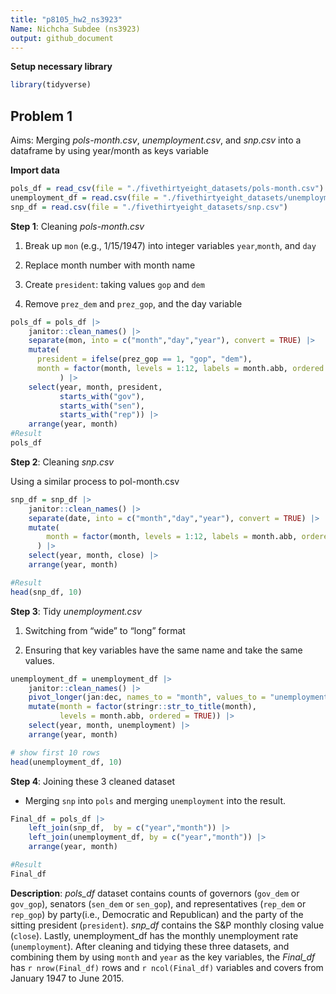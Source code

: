 ```yaml
---
title: "p8105_hw2_ns3923"
Name: Nichcha Subdee (ns3923)
output: github_document
---
```


**Setup necessary library**
```r
library(tidyverse)
```

## Problem 1
Aims: Merging *pols-month.csv*, *unemployment.csv*, and *snp.csv* into a dataframe by using year/month as keys variable

**Import data**
```r
pols_df = read_csv(file = "./fivethirtyeight_datasets/pols-month.csv")
unemployment_df = read.csv(file = "./fivethirtyeight_datasets/unemployment.csv")
snp_df = read.csv(file = "./fivethirtyeight_datasets/snp.csv")
```

**Step 1**: Cleaning *pols-month.csv*

1. Break up `mon` (e.g., 1/15/1947) into integer variables `year`,`month`, and `day`

2. Replace month number with month name

3. Create `president`: taking values `gop` and `dem`

4. Remove `prez_dem` and `prez_gop`, and the day variable
```r
pols_df = pols_df |>
    janitor::clean_names() |>
    separate(mon, into = c("month","day","year"), convert = TRUE) |>
    mutate(
      president = ifelse(prez_gop == 1, "gop", "dem"),   
      month = factor(month, levels = 1:12, labels = month.abb, ordered = TRUE)  
           ) |>
    select(year, month, president,
           starts_with("gov"),
           starts_with("sen"),
           starts_with("rep")) |>
    arrange(year, month)
#Result
pols_df
```

**Step 2**: Cleaning *snp.csv* 

Using a similar process to pol-month.csv

```r
snp_df = snp_df |>
    janitor::clean_names() |>
    separate(date, into = c("month","day","year"), convert = TRUE) |>
    mutate(
        month = factor(month, levels = 1:12, labels = month.abb, ordered = TRUE)
      ) |>
    select(year, month, close) |>
    arrange(year, month)

#Result
head(snp_df, 10)
```

**Step 3**: Tidy *unemployment.csv* 

1. Switching from “wide” to “long” format

2. Ensuring that key variables have the same name and take the same values.

```r
unemployment_df = unemployment_df |>
    janitor::clean_names() |>
    pivot_longer(jan:dec, names_to = "month", values_to = "unemployment") |>
    mutate(month = factor(stringr::str_to_title(month),
           levels = month.abb, ordered = TRUE)) |>
    select(year, month, unemployment) |>
    arrange(year, month)

# show first 10 rows
head(unemployment_df, 10)
```

**Step 4**: Joining these 3 cleaned dataset

- Merging `snp` into `pols` and merging `unemployment` into the result.

```r
Final_df = pols_df |>
    left_join(snp_df,  by = c("year","month")) |>
    left_join(unemployment_df, by = c("year","month")) |>
    arrange(year, month)

#Result
Final_df
```

**Description**: 
*pols_df* dataset contains counts of governors (`gov_dem` or `gov_gop`), senators (`sen_dem` or `sen_gop`), and representatives (`rep_dem` or `rep_gop`) by party(i.e., Democratic and Republican) and the party of the sitting president (`president`). *snp_df* contains the S&P monthly closing value (`close`). Lastly, unemployment_df has the monthly unemployment rate (`unemployment`). After cleaning and tidying these three datasets, and combining them by using `month` and `year` as the key variables, the *Final_df* has `r nrow(Final_df)` rows and `r ncol(Final_df)` variables and covers from January 1947 to June 2015.


